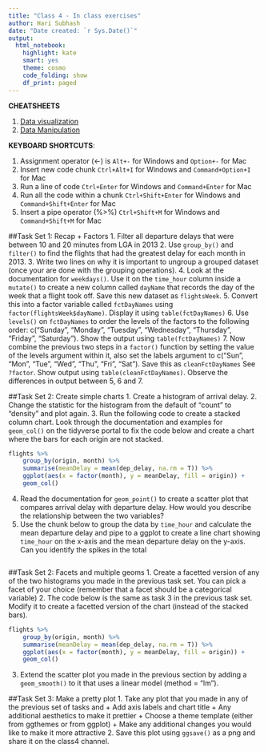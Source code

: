 ```yaml
---
title: "Class 4 - In class exercises"
author: Hari Subhash
date: "Date created: `r Sys.Date()`"
output:
  html_notebook:
    highlight: kate
    smart: yes
    theme: cosmo
    code_folding: show
    df_print: paged
---
```


**CHEATSHEETS**

1. [Data visualization](https://github.com/rstudio/cheatsheets/blob/master/data-visualization-2.1.pdf)
2. [Data Manipulation](https://github.com/rstudio/cheatsheets/blob/master/data-transformation.pdf)

**KEYBOARD SHORTCUTS**:

1. Assignment operator (<-) is `Alt+-` for Windows and `Option+-` for Mac
2. Insert new code chunk `Ctrl+Alt+I` for Windows and `Command+Option+I` for Mac
3. Run a line of code `Ctrl+Enter` for Windows and `Command+Enter` for Mac
4. Run all the code within a chunk `Ctrl+Shift+Enter` for Windows and `Command+Shift+Enter` for Mac
5. Insert a pipe operator (%>%) `Ctrl+Shift+M` for Windows and `Command+Shift+M` for Mac

##Task Set 1: Recap + Factors
1. Filter all departure delays that were between 10 and 20 minutes from LGA in 2013
2. Use `group_by()` and `filter()` to find the flights that had the greatest delay for each month in 2013.
3. Write two lines on why it is important to ungroup a grouped dataset (once your are done with the grouping operations).
4. Look at the documentation for `weekdays()`. Use it on the `time_hour` column inside a `mutate()` to create a new column called `dayName` that records the day of the week that a flight took off. Save this new dataset as `flightsWeek`.
5. Convert this into a factor variable called `fctDayNames` using `factor(flightsWeek$dayName)`. Display it using `table(fctDayNames)`
6. Use `levels()` on `fctDayNames` to order the levels of the factors to the following order: c("Sunday", "Monday", "Tuesday", "Wednesday", "Thursday", "Friday", "Saturday"). Show the output using `table(fctDayNames)`
7. Now combine the previous two steps in a `factor()` function by setting the value of the levels argument within it, also set the labels argument to c("Sun", "Mon", "Tue", "Wed", "Thu", "Fri", "Sat"). Save this as `cleanFctDayNames` See `?factor`. Show output using `table(cleanFctDayNames)`. Observe the differences in output between 5, 6 and 7.

##Task Set 2: Create simple charts
1. Create a histogram of arrival delay.
2. Change the statistic for the histogram from the default of "count" to "density" and plot again.
3. Run the following code to create a stacked column chart. Look through the documentation and examples for `geom_col()` on the tidyverse portal to fix the code below and create a chart where the bars for each origin are not stacked.

```r
flights %>% 
    group_by(origin, month) %>% 
    summarise(meanDelay = mean(dep_delay, na.rm = T)) %>% 
    ggplot(aes(x = factor(month), y = meanDelay, fill = origin)) +
    geom_col()
```
4. Read the documentation for `geom_point()` to create a scatter plot that compares arrival delay with departure delay. How would you describe the relationship between the two variables?
5. Use the chunk below to group the data by `time_hour` and calculate the mean departure delay and pipe to a ggplot to create a line chart showing `time_hour` on the x-axis and the mean departure delay on the y-axis. Can you identify the spikes in the total 

```r

```

##Task Set 2: Facets and multiple geoms
1. Create a facetted version of any of the two histograms you made in the previous task set. You can pick a facet of your choice (remember that a facet should be a categorical variable)
2. The code below is the same as task 3 in the previous task set. Modify it to create a facetted version of the chart (instead of the stacked bars).
```r
flights %>% 
    group_by(origin, month) %>% 
    summarise(meanDelay = mean(dep_delay, na.rm = T)) %>% 
    ggplot(aes(x = factor(month), y = meanDelay, fill = origin)) +
    geom_col() 
```

3. Extend the scatter plot you made in the previous section by adding a `geom_smooth()` to it that uses a linear model (method = "lm").

##Task Set 3: Make a pretty plot
1. Take any plot that you made in any of the previous set of tasks and
    + Add axis labels and chart title
    + Any additional aesthetics to make it prettier
    + Choose a theme template (either from ggthemes or from ggplot)
    + Make any additional changes you would like to make it more attractive
2. Save this plot using `ggsave()` as a png and share it on the class4 channel.




